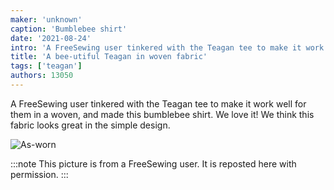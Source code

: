 ```yaml
---
maker: 'unknown'
caption: 'Bumblebee shirt'
date: '2021-08-24'
intro: 'A FreeSewing user tinkered with the Teagan tee to make it work well for them in a woven, and made this bumblebee shirt. We love it! We think this fabric looks great in the simple design.'
title: 'A bee-utiful Teagan in woven fabric'
tags: ['teagan']
authors: 13050
---
```


<!-- truncate -->

A FreeSewing user tinkered with the Teagan tee to make it work well for them in a woven, and made this bumblebee shirt. We love it! We think this fabric looks great in the simple design.

![As-worn](https://posts.freesewing.org/uploads/teagan2_e9dedce7fa.jpg)

:::note
This picture is from a FreeSewing user. It is reposted here with permission.
:::
